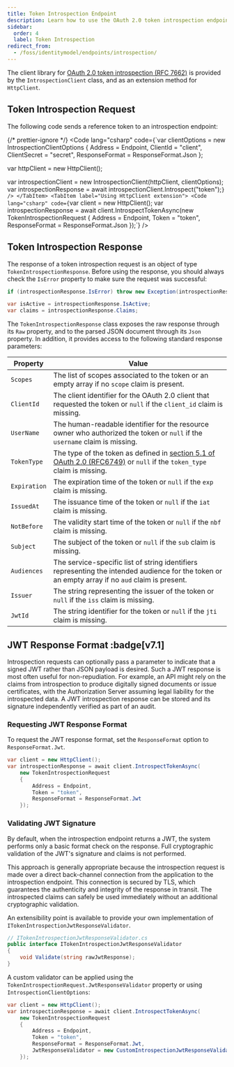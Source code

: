 ```yaml
---
title: Token Introspection Endpoint
description: Learn how to use the OAuth 2.0 token introspection endpoint to validate and inspect access tokens using HttpClient extensions.
sidebar:
  order: 4
  label: Token Introspection
redirect_from:
  - /foss/identitymodel/endpoints/introspection/
---
```



The client library for [OAuth 2.0 token introspection (RFC 7662)](https://tools.ietf.org/html/rfc7662) is provided by the `IntrospectionClient` class,
and as an extension method for `HttpClient`.

## Token Introspection Request

The following code sends a reference token to an introspection endpoint:

{/* prettier-ignore */}
<Tabs>
    <TabItem label="Using IntrospectionClient">
        <Code
            lang="csharp"
            code={`var clientOptions = new IntrospectionClientOptions
{
    Address = Endpoint,
    ClientId = "client",
    ClientSecret = "secret",
    ResponseFormat = ResponseFormat.Json
};

var httpClient = new HttpClient();

var introspectionClient = new IntrospectionClient(httpClient, clientOptions);
var introspectionResponse = await introspectionClient.Introspect("token");`}
        />
    </TabItem>
    <TabItem label="Using HttpClient extension">
        <Code
            lang="csharp"
            code={`var client = new HttpClient();
var introspectionResponse = await client.IntrospectTokenAsync(new TokenIntrospectionRequest
{
    Address = Endpoint,
    Token = "token",
    ResponseFormat = ResponseFormat.Json
});`}
        />
    </TabItem>
</Tabs>

## Token Introspection Response

The response of a token introspection request is an object of type `TokenIntrospectionResponse`.
Before using the response, you should always check the `IsError` property to make sure the request was successful:

```csharp
if (introspectionResponse.IsError) throw new Exception(introspectionResponse.Error);

var isActive = introspectionResponse.IsActive;
var claims = introspectionResponse.Claims;
```

The `TokenIntrospectionResponse` class exposes the raw response through its `Raw` property,
and to the parsed JSON document through its `Json` property.
In addition, it provides access to the following standard response parameters:

| Property     | Value                                                                                                                                                                               |
|--------------|-------------------------------------------------------------------------------------------------------------------------------------------------------------------------------------|
| `Scopes`     | The list of scopes associated to the token or an empty array if no `scope` claim is present.                                                                                        |
| `ClientId`   | The client identifier for the OAuth 2.0 client that requested the token or `null` if the `client_id` claim is missing.                                                              |
| `UserName`   | The human-readable identifier for the resource owner who authorized the token or `null` if the `username` claim is missing.                                                         |
| `TokenType`  | The type of the token as defined in [section 5.1 of OAuth 2.0 (RFC6749)](https://datatracker.ietf.org/doc/html/rfc6749#section-5.1) or `null` if the `token_type` claim is missing. |
| `Expiration` | The expiration time of the token or `null` if the `exp` claim is missing.                                                                                                           |
| `IssuedAt`   | The issuance time of the token or `null` if the `iat` claim is missing.                                                                                                             |
| `NotBefore`  | The validity start time of the token or `null` if the `nbf` claim is missing.                                                                                                       |
| `Subject`    | The subject of the token or `null` if the `sub` claim is missing.                                                                                                                   |
| `Audiences`  | The service-specific list of string identifiers representing the intended audience for the token or an empty array if no `aud` claim is present.                                    |
| `Issuer`     | The string representing the issuer of the token or `null` if the `iss` claim is missing.                                                                                            |
| `JwtId`      | The string identifier for the token or `null` if the `jti` claim is missing.                                                                                                        |

## JWT Response Format :badge[v7.1]

Introspection requests can optionally pass a parameter to indicate that a signed JWT rather than JSON payload is desired.
Such a JWT response is most often useful for non-repudiation. For example, an API might rely on the claims from introspection
to produce digitally signed documents or issue certificates, with the Authorization Server assuming legal liability for
the introspected data. A JWT introspection response can be stored and its signature independently verified as part of an audit.

### Requesting JWT Response Format

To request the JWT response format, set the `ResponseFormat` option to `ResponseFormat.Jwt`.

```csharp
var client = new HttpClient();
var introspectionResponse = await client.IntrospectTokenAsync(
    new TokenIntrospectionRequest
    {
        Address = Endpoint,
        Token = "token",
        ResponseFormat = ResponseFormat.Jwt
    });
```

### Validating JWT Signature

By default, when the introspection endpoint returns a JWT, the system performs only a basic format check on the response.
Full cryptographic validation of the JWT's signature and claims is not performed.

This approach is generally appropriate because the introspection request is made over a direct back-channel connection
from the application to the introspection endpoint. This connection is secured by TLS, which guarantees the authenticity
and integrity of the response in transit. The introspected claims can safely be used immediately without an additional
cryptographic validation.

An extensibility point is available to provide your own implementation of `ITokenIntrospectionJwtResponseValidator`.

```csharp
// ITokenIntrospectionJwtResponseValidator.cs
public interface ITokenIntrospectionJwtResponseValidator
{
    void Validate(string rawJwtResponse);
}
```

A custom validator can be applied using the `TokenIntrospectionRequest.JwtResponseValidator` property or using `IntrospectionClientOptions`:


```csharp
var client = new HttpClient();
var introspectionResponse = await client.IntrospectTokenAsync(
    new TokenIntrospectionRequest
    {
        Address = Endpoint,
        Token = "token",
        ResponseFormat = ResponseFormat.Jwt,
        JwtResponseValidator = new CustomIntrospectionJwtResponseValidator()
    });
```
